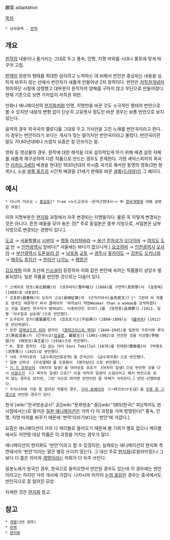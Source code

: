 飜案
adaptation


[[목차]]

 * 상위항목 : [[번역]]

== 개요 ==
[[원작]]의 내용이나 줄거리는 그대로 두고 풍속, 인명, 지명 따위를 시대나 풍토에 맞게 바꾸어 고침.

[[번역]]이 원문의 형태를 최대한 살리려고 노력하는 데 비해서 번안은 중심되는 내용을 심하게 바꾸지 않는 선에서 번안자가 새롭게 만들어낸 2차 창작이다. 번안은 [[저작권]]개념이 희미하던 시절에 성행했고 대부분이 원작자의 양해를 구하지 않고 무단으로 만들어졌다. 현재 기준으로 보면 가차없이 저작권 위반.

만화나 애니메이션의 [[현지화]]처럼 인명, 지명만을 바꾼 것도 소극적인 형태의 번안으로 볼 수 있지만 내용의 변형 없이 단순히 고유명사 정도만 바꾼 경우는 보통 번안으로 보지 않는다.

음악의 경우 외국곡의 멜로디를 그대로 두고 가사만을 고친 노래를 번안곡이라고 한다. 이 경우는 번안이라기 보다는 개사가 맞는 말이지만 번안곡이라고 불렀다. 번안곡이란 말도 70,80년대에나 쓰였지 요즘은 잘 안쓰이는 말.

영화 등 영상물의 경우, 원작에 대한 해석을 더욱 설득력있게 하기 위해 배경 설정 자체를 새롭게 재구성하여 다른 작품으로 만드는 경우도 존재한다. 가령 셰익스피어의 희곡인 [[리처드 3세]]의 배경을 현대인 1930년대의 파시즘 국가로 해석한 동명의 영화(3번 항목)나, 소설 [[셜록 홈즈]]의 시간적 배경을 21세기 현재로 바꾼 [[셜록(드라마)]]이 그 예이다.


== 예시 ==
 * 다나카 미쓰오 → [[홍길동]][* from <누드교과서 ~한국근현대사~> 中 [[창씨개명]]에 대해 설명한 부분]

이하 지명부분은 [[현지화]] 과정에서 자주 변경되는 지명들이다. 물론 꼭 이렇게 변경되는 것은 아니다. 흔한 예들을 모아 놓은 것[* 주로 동일본은 중부 지방으로, 서일본은 남부 지방으로 변경되는 경향이 있다.].
 
[[도쿄]] → [[서울특별시]]
[[시부야]] → [[명동]]
[[아키하바라]] → [[용산 전자상가]]
[[오다이바]] → [[여의도]]
[[도쿄]] 만 → [[인천광역시]] 앞바다[* 서울에는 바다가 없으니까.]
[[요코하마]] → [[인천광역시]]
[[오사카]] → [[부산광역시]]
[[도톤보리 강]] → [[남포]]동
[[교토]] → [[경주시]]
[[홋카이도]] → [[강원도]]
[[오키나와]] → [[제주도]]
[[후지산]] → [[한라산]]
[[나가노]] → [[평창군]]

[[갑오개혁]] 이후 조선에 [[신소설]]이 등장하자 이와 같은 번안에 속하는 작품들이 상당수 발표되었다. 일본 작품을 번안한 것으로는 다음이 있다.

 * 스에히로 뎃초(末広鉄腸)의 《셋추바이(雪中梅)》(1886)를 구연학(具然學)이 《설중매》(1908)로 내놓았다.
 * 조중환(趙重桓)이 오자키 고요(尾崎紅葉)의 《곤지키야샤(金色夜叉)》[* 그런데 이 작품도 영국인 여류작가 버서 클레이의 '여자보다 약한Weaker than a woman을 모작하였다는 것을 일본인 연구자가 밝혀냈다. 이중번안인 것이다.]를 《장한몽(長恨夢)》(1913. 일명 '이수일과 심순애')으로 번안했다.
 * 도쿠토미 로카(徳冨蘆花)의 《호토토기스(不如帰)》(1898~1899)는 《[[불여귀]]》(1912)로 번안하였다.
 * 또한 [[알렉상드르 뒤마]] 원작인 《[[몽테크리스토 백작]]》(1844~1845)을 일본의 구로이와 루이코(黒岩涙香)가 《간쿠쓰오([[암굴왕]], 巌窟王)》(1901~1902)로 번안한 것을 이상협(李相協)이 《해왕성(海王星)》(1916)으로 번안했다.
 * H. 말로 원작인 《집 없는 아이 Sans famille》(1878)를 민태원(閔泰瑗)이 《부평초(浮萍草)》(1925)로 번안했다.
 * 사토 구라타로의 《금수회의인류공격》을 안국선이 《금수회의록》으로 번안했다.
 * 일본 신파극 《우승열패》를 조중환이 《병자삼인》으로 번안했다.
 * [[기 드 모파상]]의 《여자의 일생》을 야마모토 유조가 《여자의 일생》으로 번안한 것을 다시 [[이광수]]가 《그 여자의 일생》으로[* 이걸 여자의 일생식 소설이라고 해서 번안으로 보지 않는 경우도 있지만, 그런 식으로 따지면 번안이란 말 자체가 사라진다.] 번안·간행하였다.
 * 우리나라에 가장 잘 알려진 작품의 경우, [[구리 료헤이]]의 《一杯のかけそば》을 [[우동 한 그릇]]으로 번안한 경우가 있다. 

한국 [wiki:"한국방송공사" 공][wiki:"문화방송" 중][wiki:"SBS(한국)" 파](적어도 현 시점에서는)로 들어온 [[일본 애니메이션]]은 거의 다 이 과정을 거쳐 방영된다[* 풍속, 인명, 지명 따위를 바꾸기 때문에 '번역'이라기보다는 '번안'에 가깝다.].

요즘은 애니메이션이 거의 다 케이블로 들어오기 때문에 볼 기회가 별로 없으나 케이블에서도 저연령 대상 작품은 이 과정을 거치는 경우가 많다.

애니메이션의 현지화도 '번안'이라고 할 수 있겠지만, 실제로는 애니메이션의 현지화 측면에서의 '번안'이라는 말은 별로 쓰이지 않는다. 그 대신 주로 [[현지화]](로컬라이징)나 그보다 더 좁은 의미의 [[개명]]이라는 어휘가 더 자주 쓰인다.

일본노래가 원곡인 경우, 한국으로 들어오면서 번안된 경우도 있는데 이 경우에는 번안이라고는 하지만 거의 개사에 가깝다. 나카시마 미카의 [[눈의 꽃]]같은 경우는 중국에서도 번안곡으로 잘 알려진 모양.

자세한 것은 [[현지화]] 참고.

== 참고 ==
 * [[개명]](2번 항목)
 * [[번역]]
 * [[현지화]]
